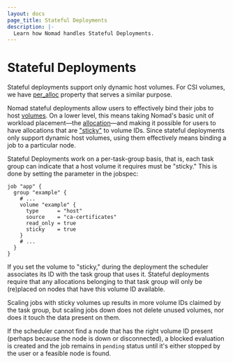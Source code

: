 ```yaml
---
layout: docs
page_title: Stateful Deployments
description: |-
  Learn how Nomad handles Stateful Deployments.
---
```


# Stateful Deployments

<Note>
Stateful deployments support only dynamic host volumes. For CSI volumes, we have
<a href="/nomad/docs/job-specification/volume#per_alloc">per_alloc</a> property
that serves a similar purpose.
</Note>

Nomad stateful deployments allow users to effectively bind their jobs to host
[volumes]. On a lower level, this means taking Nomad's basic unit of workload
placement—the [allocation]—and making it possible for users to have allocations
that are ["sticky"] to volume IDs. Since stateful deployments only support
dynamic host volumes, using them effectively means binding a job to a particular
node.

Stateful Deployments work on a per-task-group basis, that is, each task group
can indicate that a host volume it requires must be "sticky." This is done by
setting the parameter in the jobspec:

```hcl
job "app" {
  group "example" {
    # ...
    volume "example" {
      type      = "host"
      source    = "ca-certificates"
      read_only = true
      sticky    = true
    }
    # ...
  }
}
```

If you set the volume to "sticky," during the deployment the scheduler
associates its ID with the task group that uses it. Stateful deployments require
that any allocations belonging to that task group will only be (re)placed on
nodes that have this volume ID available.

Scaling jobs with sticky volumes up results in more volume IDs claimed by the
task group, but scaling jobs down does not delete unused volumes, nor does it
touch the data present on them.

If the scheduler cannot find a node that has the right volume ID present
(perhaps because the node is down or disconnected), a blocked evaluation is
created and the job remains in `pending` status until it's either stopped by the
user or a feasible node is found.

[allocation]: /nomad/docs/glossary#allocation
["sticky"]: /nomad/docs/job-specification/volume#sticky
[volumes]: /nomad/docs/other-specifications/volume
